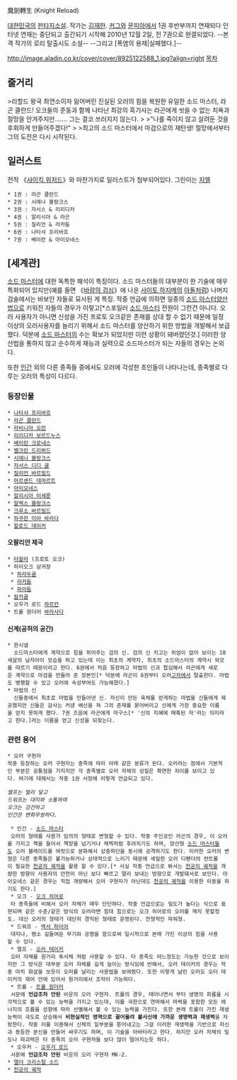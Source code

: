 魔劍轉生 (Knight Reload)

[[대한민국]]의 [[판타지소설]]. 작가는 [[김재한]]. [[커그]]와 [[문피아]]에서 1권 후반부까지 연재되다 인터넷 연재는 중단되고 출간되기 시작해 2010년 12월 2일, 전 7권으로 완결되었다. --본격 작가의 로리 탈출시도 소설-- --그리고 [폭염의 용제|실패했다.]--

http://image.aladin.co.kr/cover/cover/8925122588_1.jpg?align=right [[목차]]





== 줄거리 ==
>리할드 왕국 최연소이자 잃어버린 진실된 오러의 힘을 복원한 유일한 소드 마스터, 라곤 클란드! 오크들의 준동과 함께 나타난 최강의 흑기사는 라곤에게 씻을 수 없는 치욕과 절망을 안겨주지만……. 그는 결코 쓰러지지 않는다.
>
>"나를 죽이지 않고 살려둔 것을 후회하게 만들어주겠다!"
>
>최고의 소드 마스터에서 마검으로의 재탄생! 절망에서부터 그의 도전은 다시 시작된다.

== 일러스트 ==
전작 《[[사이킥 위저드]]》와 마찬가지로 일러스트가 첨부되어있다. 그린이는 [[GL#s-9|지엘]]
 * 1권 : 라곤 클란드
 * 2권 : 시에나 블랑크스
 * 3권 : 자서스 & 리리디카
 * 4권 : 알리시아 & 라곤
 * 5권 : 질리언 & 라카둠
 * 6권 : 나타샤 프리바흐
 * 7권 : 베이런 & 아이오네스

== [세계관] ==
[[소드 마스터]]에 대한 독특한 해석이 특징이다. 소드 마스터들의 대부분이 한 기술에 매우 특화되어 있지만(예를 들면 《[[바람의 검심]]》에 나온 [[사이토 하지메]]의 [[아돌]]처럼) 나머지 검술에서는 바보인 자들로 묘사된 게 특징. 작중 언급에 의하면 일종의 [[소드 마스터]]양산법으로 키워진 자들의 경우가 이렇고[*스포일러 [[소드 마스터]] 전원이 그런건 아니다. 오러 사용자가 아니면 신성을 가진 프로토 오크같은 존재를 상대 할 수 없기 때문에 일정 이상의 오러사용자를 늘리기 위해서 소드 마스터를 양산하기 위한 방법을 개발해서 보급했다. 덕분에 [[소드 마스터]]의 수는 확보가 되었지만 이런 상황이 돼버렸던것.] 이러한 양산법을 통하지 않고 순수하게 재능과 실력으로 소드마스터가 되는 자들의 경우는 논외다.

또한 [[인간]] 외의 다른 종족들 중에서도 오러에 각성한 초인들이 나타나는데, 종족별로 다루는 오러의 특성이 다르다.

=== 등장인물 ===
 * [[나타샤 프리바흐]]
 * [[라곤 클란드]]
 * [[라비니아 오란]]
 * [[리리디카 보르드누스]]
 * [[베이런 크로네스]]
 * [[벨크란 드리뷔드]]
 * [[시에나 블랑크스]]
 * [[자서스 디디 쿰]]
 * [[질리언 바르빌드]]
 * [[아르센드 데마르트]]
 * [[아이오네스]]
 * [[알리시아 미세룬]]
 * [[알렉스 블랑크스]]
 * [[크루소 바르빌드]]
 * [[하쿠란 미아 바라다]]
 * [[할로드 데이커]]
==== 오팔리안 제국 ====
 * [[타할라]] (프로토 오크)
 * 하이오크 삼귀장
  * [[하라두쿰]]
  * [[라카둠]]
  * [[파라둠]]
 * [[칼카쿰]]
 * 오우거 로드 [[하르칸]]
 * 트롤 원더러 [[바라사다]]
==== 신계(공허의 공간) ====
 * 윈시넬
   소드마스터에게 계약으로 힘을 쥐어주는 검의 신. 검의 신 치고는 위엄이 없어 보이는 10세살의 남자아이 모습을 하고 있는데 이는 최초의 계약자, 최초의 소드마스터의 계약시 외모를 따르기 때문이라고 한다. 6권에서 처음 등장하고 마법의 신과 합심해서 라곤에게 새로운 계약으로 마검을 만들어 준 장본인[* 덕분에 라곤이 6권부터 오러[[고자]]에서 탈출한다. 마법도 병행할 수 있고 오러에 속성부여도 가능해졌다.]
 * 마법의 신
   신들중에서 최초로 마법을 만들어낸 신. 자신이 만든 육체를 얻게하는 마법을 신들에게 제공했지만 신들은 감사는 커녕 배신을 쳐 그의 존재를 묻어버리고 신에게 가장 중요한 이름을 얻지 못하게 했다. 7권 즈음에 라곤에게 마구스[* '신의 지혜에 매혹된 자'라는 의미라고 한다.]라는 이름을 얻고 신성을 되찾는다.
=== 관련 용어 ===
 * 오러 구현자
 작중 등장하는 오러 구현자는 종족에 따라 아래 같은 분류가 된다. 오러라는 점에서 기본적인 부분은 공통점을 가지지만 각 종족별로 오러 자체의 성질은 확연한 차이를 보이고 있다. 여기에 대해서는 작중 1권 서장에 이렇게 언급되고 있다.

 ''엘프는 멀리 닿고''
 ''드워프는 대지와 소통하며''
 ''오크는 강건하고''
 ''인간은 변화무쌍하다.''

  * 인간 - [[소드 마스터]]
  오러의 형태를 사용가 임의의 형태로 변형할 수 있다. 작중 주인공인 라곤의 경우, 이 오러를 가지고 책을 들어서 책장을 넘기거나 채찍처럼 후려치기도 하며, 양산형 [[소드 마스터]]들도 오러 블레이드를 여럿으로 분화해서 상중하단을 동시에 공격하기도 한다. 이러한 오러의 변형은 다른 종족들은 불가능하거나 상대적으로 느리기 때문에 세밀한 오러 디펜더의 컨트롤이 필요한 [[천공의 궤적]]을 활용 할 수 있다.[* 사실 작중 언급으로 봐서는 [[천공의 궤적]]을 개량한 방향이 사용자의 안전이 아닌 보다 빠르고 멀리 보내는 방향으로 개발돼서로 보인다. 아이오네스 같은 경우는 직접 개량해서 오러 구현자가 아닌데도 [[천공의 궤적]]을 이용한 이동을 하기도 한다.]
  * 오크 - [[오크 히어로]]
  타 종족들에 비해서 오러 자체가 매우 단단하다. 작중 언급으로는 밀도가 높다는 식으로 표현되며 같은 수준/같은 방식의 오러라면 힘대 힘으로는 오크 히어로의 오러를 깨지 못할정도. 대신 오러의 형태가 대단히 경직된 형태로 운영된다. 전형적인 파워형.
  * 드워프 - [[엑서 하이어]]
  대지나, 평소 길들여둔 무기와 공명을 함으로써 일시적으로 본래 가진 이상의 힘을 사용할 수 있다.
  * 엘프 - [[오러 테이커]]
  오러 자체를 원거리 투사체 처럼 사용할 수 있다. 타 종족도 어느정도는 가능한 것으로 보이지만 그 방식은 대부분 오러 자체를 길게 늘이는 방식임에 반해서, 오러 테이커의 경우는 작중 마치 화살을 쏘듯이 오러를 날리는 사용법을 보여줬다. 또한 이렇게 날린 오러도 오터 테이커의 제어 안에 있어서 원거리에서 조작이 가능하다.
  * 트롤 - [[트롤 원더러]]
  서문에 '''언급조차 안된''' 비운의 오러 구현자. 트롤의 경우, 태어나면서 부터 생명의 희름을 시각적으로 볼 수 있는 능력을 가지고 있는데, 이를 극한으로 연마해서 마력을 포함한 모든 에너지의 흐름을 성향에 따라 선별해서 볼 수 있는 능력을 가진다. 또한 본래 트롤이 가진 재생능력이 극도로 상승해서 '''비현실적인 영역으로 끌어올려 불사신에 가까운 생명력과 재생력'''을 자랑한다. 작중 이를 이용해서 신체의 일부분을 뜯어내고는 그걸 이러한 재생력을 기반으로 자신과 동등한 분신을 만들어 싸우기도 하며, 이 기술을 아바타라고 한다. 하지만 오러 자채의 밀도나 파괴력은 타 종족의 오러 구현자들 보다 많이 떨어지는듯 하다.
  * 오우커 - [[오우거 로드]]
  서문에 '''언급조차 안된''' 비운의 오러 구현자 MK-2.
 * [[엘더 크리스탈 소드]]
 * [[천공의 궤적]]
